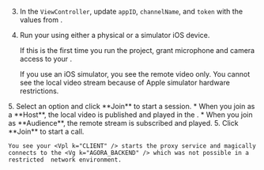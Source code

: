 <PlatformWrapper platform="ios">

3. In the `ViewController`, update `appID`, `channelName`, and `token` with the values from <Vg k="CONSOLE" />.

4. Run your <Vpl k="CLIENT" /> using either a physical or a simulator iOS device.

    If this is the first time you run the project, grant microphone and camera access to your <Vpl k="CLIENT" />.

    If you use an iOS simulator, you see the remote video only. You cannot see the local video stream because of <Link target="_blank" to="https://help.apple.com/simulator/mac/current/#/devb0244142d">Apple simulator hardware restrictions</Link>.

<ProductWrapper product="interactive-live-streaming">
5. Select an option and click **Join** to start a session. 
    * When you join as a **Host**, the local video is published and played in the <Vpl k="CLIENT" />. 
    * When you join as **Audience**, the remote stream is subscribed and played.
</ProductWrapper>

<ProductWrapper notAllowed="interactive-live-streaming">
5. Click **Join** to start a call.
</ProductWrapper>
    
    You see your <Vpl k="CLIENT" /> starts the proxy service and magically connects to the <Vg k="AGORA_BACKEND" /> which was not possible in a restricted  network environment. 
   
</PlatformWrapper>
